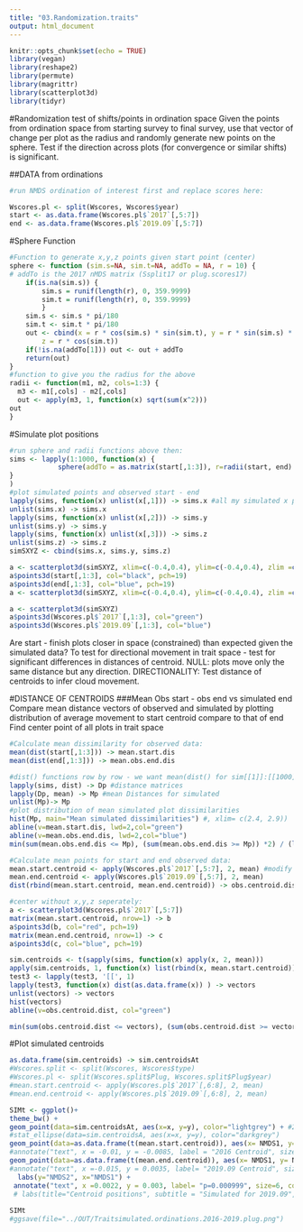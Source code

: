 ```yaml
---
title: "03.Randomization.traits"
output: html_document
---
```

```r
knitr::opts_chunk$set(echo = TRUE)
library(vegan)
library(reshape2)
library(permute)
library(magrittr)
library(scatterplot3d)
library(tidyr)
```

#Randomization test of shifts/points in ordination space
Given the points from ordination  space from starting survey to final survey, use that vector of change per plot as the radius and randomly generate new points on the sphere. Test if the direction across plots (for convergence or similar shifts) is significant.

##DATA from ordinations
```r
#run NMDS ordination of interest first and replace scores here:

Wscores.pl <- split(Wscores, Wscores$year)
start <- as.data.frame(Wscores.pl$`2017`[,5:7]) 
end <- as.data.frame(Wscores.pl$`2019.09`[,5:7])
```

#Sphere Function
```r
#Function to generate x,y,z points given start point (center)
sphere <- function (sim.s=NA, sim.t=NA, addTo = NA, r = 10) {
# addTo is the 2017 nMDS matrix (Ssplit17 or plug.scores17)
	if(is.na(sim.s)) {
		sim.s = runif(length(r), 0, 359.9999)
		sim.t = runif(length(r), 0, 359.9999)
		}
    sim.s <- sim.s * pi/180
    sim.t <- sim.t * pi/180
	out <- cbind(x = r * cos(sim.s) * sin(sim.t), y = r * sin(sim.s) * sin(sim.t), 
        z = r * cos(sim.t))
	if(!is.na(addTo[1])) out <- out + addTo
    return(out)
}
#function to give you the radius for the above
radii <- function(m1, m2, cols=1:3) {
  m3 <- m1[,cols] - m2[,cols]
  out <- apply(m3, 1, function(x) sqrt(sum(x^2)))
out 
}
```

#Simulate plot positions
```r
#run sphere and radii functions above then:
sims <- lapply(1:1000, function(x) {
            sphere(addTo = as.matrix(start[,1:3]), r=radii(start, end) )
}
)
#plot simulated points and observed start - end
lapply(sims, function(x) unlist(x[,1])) -> sims.x #all my simulated x points
unlist(sims.x) -> sims.x
lapply(sims, function(x) unlist(x[,2])) -> sims.y
unlist(sims.y) -> sims.y
lapply(sims, function(x) unlist(x[,3])) -> sims.z
unlist(sims.z) -> sims.z
simSXYZ <- cbind(sims.x, sims.y, sims.z)

a <- scatterplot3d(simSXYZ, xlim=c(-0.4,0.4), ylim=c(-0.4,0.4), zlim =c(-0.4,0.4), color = "lightgrey")
a$points3d(start[,1:3], col="black", pch=19)
a$points3d(end[,1:3], col="blue", pch=19)
a <- scatterplot3d(simSXYZ, xlim=c(-0.4,0.4), ylim=c(-0.4,0.4), zlim =c(-0.4,0.4), angle = 50)

a <- scatterplot3d(simSXYZ)
a$points3d(Wscores.pl$`2017`[,1:3], col="green")
a$points3d(Wscores.pl$`2019.09`[,1:3], col="blue")
```

Are start - finish plots closer in space (constrained) than expected given the simulated data?
To test for directional movement in trait space - test for significant differences in distances of centroid. 
NULL: plots move only the same distance but any direction. DIRECTIONALITY: Test distance of centroids to infer cloud movement. 

#DISTANCE OF CENTROIDS 
###Mean Obs start - obs end vs simulated end
Compare mean distance vectors of observed and simulated by plotting distribution of average movement to start centroid compare to that of end
Find center point of all plots in trait space
```r
#Calculate mean dissimilarity for observed data:
mean(dist(start[,1:3])) -> mean.start.dis  
mean(dist(end[,1:3])) -> mean.obs.end.dis 

#dist() functions row by row - we want mean(dist() for sim[[1]]:[[1000]]) one mean for each 1000 simulation
lapply(sims, dist) -> Dp #distance matrices
lapply(Dp, mean) -> Mp #mean Distances for simulated 
unlist(Mp)-> Mp
#plot distribution of mean simulated plot dissimilarities 
hist(Mp, main="Mean simulated dissimilarities") #, xlim= c(2.4, 2.9)) 
abline(v=mean.start.dis, lwd=2,col="green")
abline(v=mean.obs.end.dis, lwd=2,col="blue")
min(sum(mean.obs.end.dis <= Mp), (sum(mean.obs.end.dis >= Mp)) *2) / (length(Mp)+1) 
```


```r
#Calculate mean points for start and end observed data:
mean.start.centroid <- apply(Wscores.pl$`2017`[,5:7], 2, mean) #modify as needed
mean.end.centroid <- apply(Wscores.pl$`2019.09`[,5:7], 2, mean)
dist(rbind(mean.start.centroid, mean.end.centroid)) -> obs.centroid.dist 

#center without x,y,z seperately:
a <- scatterplot3d(Wscores.pl$`2017`[,5:7])
matrix(mean.start.centroid, nrow=1) -> b
a$points3d(b, col="red", pch=19)
matrix(mean.end.centroid, nrow=1) -> c
a$points3d(c, col="blue", pch=19)

sim.centroids <- t(sapply(sims, function(x) apply(x, 2, mean)))
apply(sim.centroids, 1, function(x) list(rbind(x, mean.start.centroid))) -> test3
test3 <- lapply(test3, '[[', 1)
lapply(test3, function(x) dist(as.data.frame(x)) ) -> vectors
unlist(vectors) -> vectors
hist(vectors)
abline(v=obs.centroid.dist, col="green")

min(sum(obs.centroid.dist <= vectors), (sum(obs.centroid.dist >= vectors)) *2) / (length(vectors)+1)
```

#Plot simulated centroids
```r
as.data.frame(sim.centroids) -> sim.centroidsAt 
#Wscores.split <- split(Wscores, Wscores$type)
#Wscores.pl <- split(Wscores.split$Plug, Wscores.split$Plug$year)
#mean.start.centroid <- apply(Wscores.pl$`2017`[,6:8], 2, mean)
#mean.end.centroid <- apply(Wscores.pl$`2019.09`[,6:8], 2, mean)

SIMt <- ggplot()+
theme_bw() +
geom_point(data=sim.centroidsAt, aes(x=x, y=y), color="lightgrey") + #2016-2019
#stat_ellipse(data=sim.centroidsA, aes(x=x, y=y), color="darkgrey") 
geom_point(data=as.data.frame(t(mean.start.centroid)), aes(x= NMDS1, y= NMDS2), color="black", size=5) +
#annotate("text", x = -0.01, y = -0.0085, label = "2016 Centroid", size=6) +
geom_point(data=as.data.frame(t(mean.end.centroid)), aes(x= NMDS1, y= NMDS2), color="black", size=3) +
#annotate("text", x =-0.015, y = 0.0035, label= "2019.09 Centroid", size=6) +
  labs(y="NMDS2", x="NMDS1") +
 annotate("text", x =0.0022, y = 0.003, label= "p=0.000999", size=6, color="darkgrey") 
 # labs(title="Centroid positions", subtitle = "Simulated for 2019.09", y="nmds2", x="nmds1")
  
SIMt
#ggsave(file="../OUT/Traitsimulated.ordinations.2016-2019.plug.png")
```